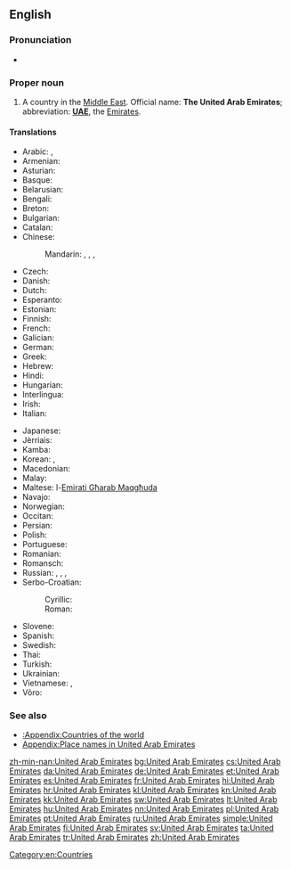 ==English==
{{wikipedia}}

===Pronunciation===
* {{audio|En-us-United Arab Emirates.ogg|Audio (US)}}

===Proper noun===
{{en-proper noun|head=[[united|United]] [[Arab]] [[emirate|Emirate]]s}}

# A country in the [[Middle East]]. Official name: '''The United Arab Emirates'''; abbreviation: '''[[UAE]]''', the [[Emirates]].

====Translations====
{{trans-top|country in the Middle East}}
* Arabic: {{t+|ar|الإمارات|p|tr=al-’imaraat}}, {{t-|ar|دولة الإمارات العربية المتحدة|f|tr=dáwlat al-’imaaraat al-3arabíyyat al-muttáHida}}
* Armenian: {{t-|hy|Արաբական Միացյալ Էմիրություններ|tr=Arabakan Miac'yal Ēmirut'yunner}}
* Asturian: {{t+|ast|Emiratos Árabes Xuníos|m|p}}
* Basque: {{t-|eu|Arabiar Emirerri Batuak|p}}
* Belarusian: {{t-|be|Аб'яднаныя Арабскія Эміраты|m|p|tr=Ab”jádnanyja Arábskija Emiráty}}
* Bengali: {{t-|bn|সংযুক্ত আরব আমিরাত}}
* Breton: {{t-|br|Emirelezhioù Arab Unanet}}
* Bulgarian: {{t+|bg|Обединени Арабски Емирства|n|p|tr=Obedinéni Arábski Emírstva}}
* Catalan: {{t-|ca|Emirats Àrabs Units|m|p}}
* Chinese:
*: Mandarin: {{t-|cmn|阿拉伯聯合酋長國|sc=Hani}}, {{t-|cmn|阿拉伯联合酋长国|tr=Ālābó liánhé qiúzhǎngguó|sc=Hani}}, {{t-|cmn|阿聯酋|sc=Hani}}, {{t-|cmn|阿联酋|tr=Ā-lián-qiú|sc=Hani}}
* Czech: {{t+|cs|Spojené arabské emiráty|m|p}}
* Danish: {{t-|da|Forenede Arabiske Emirater}}
* Dutch: {{t+|nl|Verenigde Arabische Emiraten}}
* Esperanto: {{t-|eo|Unuiĝintaj Arabaj Emirlandoj|p}}
* Estonian: {{t-|et|Araabia Ühendemiraadid}}
* Finnish: {{t+|fi|Arabiemiirikunnat}}
* French: {{t+|fr|Émirats arabes unis|m|p}}
* Galician: {{t+|gl|Emiratos Árabes Unidos|m|p}}
* German: {{t+|de|Vereinigte Arabische Emirate|f|p}}
* Greek: {{t+|el|Ηνωμένα Αραβικά Εμιράτα|n|p|tr=Inoména Araviká Emiráta}}
* Hebrew: {{t-|he|איחוד האמירויות הערביות|tr=Ikhud ha-Emiruyot ha-Arviyot}}
* Hindi: {{t+|hi|संयुक्त अरब अमीरात|tr=sanyukt arab amīrāt}}
* Hungarian: {{t+|hu|Egyesült Arab Emírségek}}
* Interlingua: {{t-|ia|Emiratos Arabe Unite}}
* Irish: {{t-|ga|Aontas na nÉimíríochtaí Arabacha|m}}
* Italian: {{t-|it|Emirati Arabi Uniti|m|p}}
{{trans-mid}}
* Japanese: {{t-|ja|アラブ首長国連邦|tr=アラブしゅちょうこくれんぽう, Arabu shuchōkoku renpō}}
* Jèrriais: {{tø|roa-jer|Émithaux Arabes Unnis|m|p}}
* Kamba: {{tø|kam|Saudia}}
* Korean: {{t+|ko|아랍에미리트|tr=Arap-Emiriteu|sc=Hang}}, {{t-|ko|아랍 에미리트 연방|tr=Arap emiriteu yeonbang|sc=Hang}}
* Macedonian: {{t-|mk|Обединети Арапски Емирати|m|p|tr=Obedíneti Árapski Emiráti}}
* Malay: {{t-|ms|Emiriah Arab Bersatu|sc=Arab}}
* Maltese: l-[[Emirati Għarab Maqgħuda]]
* Navajo: {{tø|nv|Ásáí Bikéyah Yázhí Ałhidadiidzooígíí}}
* Norwegian: {{t+|no|De forente arabiske emirater}}
* Occitan: {{t-|oc|Emirats Arabis Units|m|p}}
* Persian: {{t-|fa|امارات عربی متحده|tr=emarát árabi motáhideh}}
* Polish: {{t+|pl|Zjednoczone Emiraty Arabskie|m|p}}
* Portuguese: {{t+|pt|Emiratos Árabes Unidos|m|p}}
* Romanian: {{t-|ro|Emiratele Arabe Unite|n|p}}
* Romansch: {{t-|rm|Emirats Arabs|m|p}}
* Russian: {{t+|ru|Объединённые Арабские Эмираты|m|p|tr=Ob”jedinjónnyje Arábskije Emiráty}}, {{t-|ru|ОАЭ|m|p|tr=o-a-é}}, {{t-|ru|Эмираты|m|p|tr=Emiráty}}, {{t-|ru|Арабские Эмираты|m|p|tr=Arábskije Emiráty}}
* Serbo-Croatian:
*: Cyrillic: {{t-|sh|Уједињени Арапски Емирати|m|p|sc=Cyrl}}
*: Roman: {{t-|sh|Ujedinjeni Arapski Emirati|m|p}}
* Slovene: {{t-|sl|Združeni arabski emirati|m|p}}
* Spanish: {{t+|es|Emiratos Árabes Unidos|m|p}}
* Swedish: {{t+|sv|Förenade Arabemiraten}}
* Thai: {{t+|th|สหรัฐอาหรับเอมิเรตส์|tr=sàhàrát aaràp aymírâyt}}
* Turkish: {{t+|tr|Birleşik Arap Emirlikleri}}
* Ukrainian: {{t+|uk|Об'єднані Арабські Емірати|m|p|tr=Ob”jédnani Arábs'ki Emiráty}}
* Vietnamese: {{t-|vi|A-rập thống nhất Ê-mi-rát}}, {{t-|vi|A-rập TN Ê-mi-rát}}
* Võro: {{tø|vro|Araabia Ütisemiraadiq}}
{{trans-bottom}}

===See also===
* [[:Appendix:Countries of the world]]
* [[Appendix:Place names in United Arab Emirates]]

[[Category:en:Countries]]

[[zh-min-nan:United Arab Emirates]]
[[bg:United Arab Emirates]]
[[cs:United Arab Emirates]]
[[da:United Arab Emirates]]
[[de:United Arab Emirates]]
[[et:United Arab Emirates]]
[[es:United Arab Emirates]]
[[fr:United Arab Emirates]]
[[hi:United Arab Emirates]]
[[hr:United Arab Emirates]]
[[kl:United Arab Emirates]]
[[kn:United Arab Emirates]]
[[kk:United Arab Emirates]]
[[sw:United Arab Emirates]]
[[lt:United Arab Emirates]]
[[hu:United Arab Emirates]]
[[nn:United Arab Emirates]]
[[pl:United Arab Emirates]]
[[pt:United Arab Emirates]]
[[ru:United Arab Emirates]]
[[simple:United Arab Emirates]]
[[fi:United Arab Emirates]]
[[sv:United Arab Emirates]]
[[ta:United Arab Emirates]]
[[tr:United Arab Emirates]]
[[zh:United Arab Emirates]]